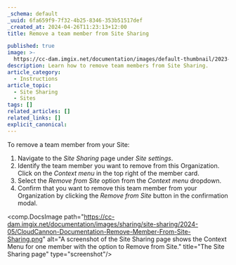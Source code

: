 ```yaml
---
_schema: default
_uuid: 6fa659f9-7f32-4b25-8346-353b51517def
_created_at: 2024-04-26T11:23:13+12:00
title: Remove a team member from Site Sharing

published: true
image: >-
  https://cc-dam.imgix.net/documentation/images/default-thumbnail/2023-Q4/CloudCannon-Documentation-Thumbnail.png
description: Learn how to remove team members from Site Sharing.
article_category:
  - Instructions
article_topic:
  - Site Sharing
  - Sites
tags: []
related_articles: []
related_links: []
explicit_canonical:
---
```

To remove a team member from your Site:

1. Navigate to the *Site Sharing* page under *Site settings*.
2. Identify the team member you want to remove from this Organization. Click on the *Context menu* in the top right of the member card.
3. Select the *Remove from Site* option from the *Context menu* dropdown.
4. Confirm that you want to remove this team member from your Organization by clicking the *Remove from Site* button in the confirmation modal.

<comp.DocsImage path="https://cc-dam.imgix.net/documentation/images/sharing/site-sharing/2024-05/CloudCannon-Documentation-Remove-Member-From-Site-Sharing.png" alt="A screenshot of the Site Sharing page shows the Context Menu for one member with the option to Remove from Site." title="The Site Sharing page" type="screenshot"/>